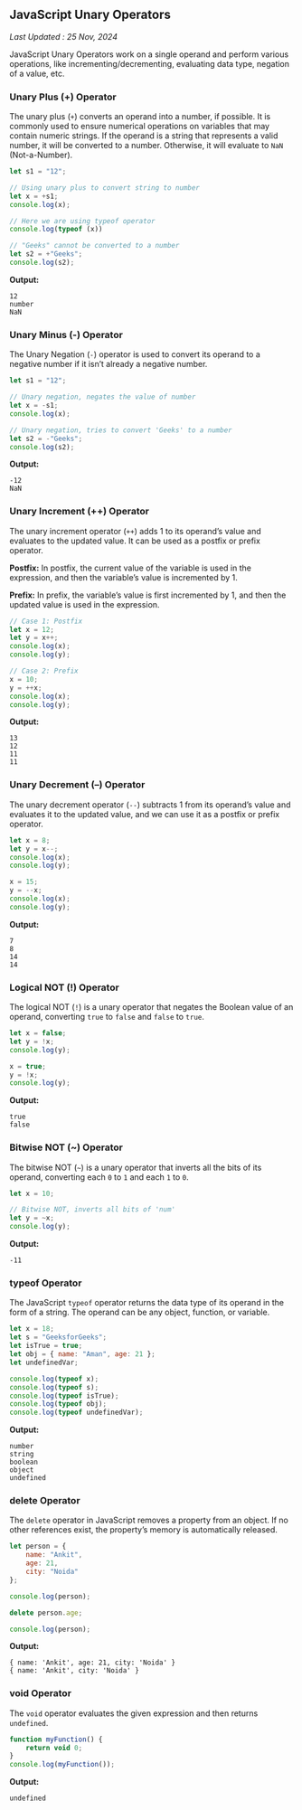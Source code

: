## JavaScript Unary Operators

_Last Updated : 25 Nov, 2024_

JavaScript Unary Operators work on a single operand and perform various operations, like incrementing/decrementing, evaluating data type, negation of a value, etc.

### Unary Plus (+) Operator
The unary plus (`+`) converts an operand into a number, if possible. It is commonly used to ensure numerical operations on variables that may contain numeric strings. If the operand is a string that represents a valid number, it will be converted to a number. Otherwise, it will evaluate to `NaN` (Not-a-Number).

```javascript
let s1 = "12";

// Using unary plus to convert string to number
let x = +s1;
console.log(x);

// Here we are using typeof operator
console.log(typeof (x))

// "Geeks" cannot be converted to a number
let s2 = +"Geeks";
console.log(s2);
```

**Output:**
```
12
number
NaN
```

### Unary Minus (-) Operator
The Unary Negation (`-`) operator is used to convert its operand to a negative number if it isn’t already a negative number.

```javascript
let s1 = "12";

// Unary negation, negates the value of number
let x = -s1;
console.log(x);

// Unary negation, tries to convert 'Geeks' to a number
let s2 = -"Geeks";
console.log(s2);
```

**Output:**
```
-12
NaN
```

### Unary Increment (++) Operator
The unary increment operator (`++`) adds 1 to its operand’s value and evaluates to the updated value. It can be used as a postfix or prefix operator.

**Postfix:** In postfix, the current value of the variable is used in the expression, and then the variable’s value is incremented by 1.

**Prefix:** In prefix, the variable’s value is first incremented by 1, and then the updated value is used in the expression.

```javascript
// Case 1: Postfix
let x = 12;
let y = x++;
console.log(x);
console.log(y);

// Case 2: Prefix
x = 10;
y = ++x;
console.log(x);
console.log(y);
```

**Output:**
```
13
12
11
11
```

### Unary Decrement (–) Operator
The unary decrement operator (`--`) subtracts 1 from its operand’s value and evaluates it to the updated value, and we can use it as a postfix or prefix operator.

```javascript
let x = 8;
let y = x--;
console.log(x);
console.log(y);

x = 15;
y = --x;
console.log(x);
console.log(y);
```

**Output:**
```
7
8
14
14
```

### Logical NOT (!) Operator
The logical NOT (`!`) is a unary operator that negates the Boolean value of an operand, converting `true` to `false` and `false` to `true`.

```javascript
let x = false;
let y = !x;
console.log(y);

x = true;
y = !x;
console.log(y);
```

**Output:**
```
true
false
```

### Bitwise NOT (~) Operator
The bitwise NOT (`~`) is a unary operator that inverts all the bits of its operand, converting each `0` to `1` and each `1` to `0`.

```javascript
let x = 10;

// Bitwise NOT, inverts all bits of 'num'
let y = ~x;
console.log(y);
```

**Output:**
```
-11
```

### typeof Operator
The JavaScript `typeof` operator returns the data type of its operand in the form of a string. The operand can be any object, function, or variable.

```javascript
let x = 18;
let s = "GeeksforGeeks";
let isTrue = true;
let obj = { name: "Aman", age: 21 };
let undefinedVar;

console.log(typeof x);
console.log(typeof s);
console.log(typeof isTrue);
console.log(typeof obj);
console.log(typeof undefinedVar);
```

**Output:**
```
number
string
boolean
object
undefined
```

### delete Operator
The `delete` operator in JavaScript removes a property from an object. If no other references exist, the property’s memory is automatically released.

```javascript
let person = {
    name: "Ankit",
    age: 21,
    city: "Noida"
};

console.log(person);

delete person.age;

console.log(person);
```

**Output:**
```
{ name: 'Ankit', age: 21, city: 'Noida' }
{ name: 'Ankit', city: 'Noida' }
```

### void Operator
The `void` operator evaluates the given expression and then returns `undefined`.

```javascript
function myFunction() {
    return void 0;
}
console.log(myFunction());
```

**Output:**
```
undefined